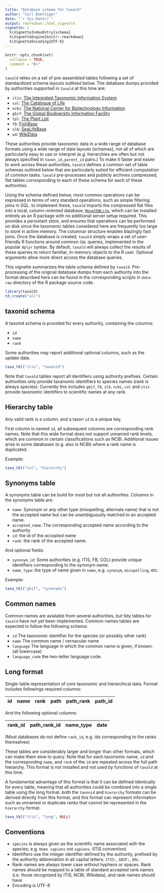 ```yaml
---
title: "Database schema for taxald"
author: "Carl Boettiger"
date: "`r Sys.Date()`"
output: rmarkdown::html_vignette
vignette: >
  %\VignetteIndexEntry{schema}
  %\VignetteEngine{knitr::rmarkdown}
  %\VignetteEncoding{UTF-8}
---
```


```r
knitr::opts_chunk$set(
  collapse = TRUE,
  comment = "#>"
)
```



`taxald` relies on a set of pre-assembled tables following a set of standardized schema layouts outlined below.  The database dumps provided by authorities supported in `taxald` at this time are:

- `itis`: [The Integrated Taxonomic Information System](https://www.itis.gov/)
- `col`: [The Catalogue of Life](http://www.catalogueoflife.org/)
- `ncbi`: [The National Center for Biotechnology Information](https://www.ncbi.nlm.nih.gov/)
- `gbif`: [The Global Biodiversity Information Facility](https://www.gbif.org/)
- `tpl`: [The Plant List](http://www.theplantlist.org/)
- `fb`: [FishBase](https://fishbase.ca)
- `slb`: [SeaLifeBase](https://www.sealifebase.ca/)
- `wd`: [WikiData](https://wikidata.org)


These authorities provide taxonomic data in a wide range of database formats using a wide range of data layouts (schemas), not all of which are particularly easy to use or interpret (e.g. hierarchies are often but not always specified in `taxon_id,parent_id` pairs.)  To make it faster and easier to work across these authorities, `taxald` defines a common set of table schemas outlined below that are particularly suited for efficient computation of common tasks.  `taxald` pre-processes and publicly archives compressed, flat tables corresponding to each of these schema for each of these authorities.

Using the schema defined below, most common operations can be expressed in terms of very standard operations, such as simple filtering joins in SQL.  to implement these, `taxald` imports the compressed flat files into a local, column-oriented database, [`MonetDBLite`](), which can be installed entirely as an R package with no additional server setup required.  This provides a persistant store, and ensures that operations can be performed on disk since the taxonomic tables considered here are frequently too large to store in active memory.  The columnar structure enables blazingly fast joins.  Once the database is created, `taxald` simply wraps a set of user-friendly R functions around common `SQL` queries, implemented in the popular `dplyr` syntax.  By default, `taxald` will always collect the results of these queries to return familiar, in-memory objects to the R user.  Optional arguments allow more direct access the database queries.  

This vignette summarizes the table schema defined by `taxald`.  Pre-processing of the original database dumps from each authority into the format described here can be found in the corresponding scripts in `data-raw` directory of the R package source code. 


```r
library(taxald)
td_create("all")
```

## taxonid schema

A taxonid schema is provided for every authority, containing the columns:

- `id`
- `name`
- `rank`

Some authorities may report additional optional columns, such as the update date.

```r
taxa_tbl("itis", "taxonid")
```

Note that `taxald` tables report all identifiers using authority prefixes.  Certain authorities only provide taxanomic identifiers to species names (rank is always species).  Currently this includes `gbif`, `fb`, `slb`.  `ncbi`, `col` and `itis` provide taxonomic identifers to scientific names at any rank.   


## Hierarchy table

Any valid rank is a column, and a taxon `id` is a unique key.

First column is named `id`, all subsequent columns are corresponding rank names.  Note that this wide format does not support unnamed rank levels, which are common in certain classifications such as NCBI.  Additional issues arise in some databases (e.g. also in NCBI) where a rank name is duplicated.  

Example:

```r
taxa_tbl("col", "hierarchy")
```


## Synonyms table

A synonyms table can be build for most but not all authorities. Columns in the synonyms table are:

- `name`: Synonym or any other type (misspelling, alternate name) that is not the accepted name but can be unambiguously matched to an accepted name.   
- `accepted_name`: The corresponding accepted name according to the authority
- `id`: the id of the *accepted name*
- `rank`: the rank of the accepted name.

And optional fields:

- `synonym_id`: Some authorities (e.g. ITIS, FB, COL) provide unique identifiers corresponding to the synonym name.  
- `name_type`: the type of name given in `name`, e.g. `synonym`, `misspelling`, etc. 

Example:

```r
taxa_tbl("gbif", "synonyms")
```


## Common names

Common names are avialable from several authorities, but tidy tables for `taxald` have not yet been implemented.  Common names tables are expected to follow the following schema:

- `id` The taxonomic identifier for the species (or possibly other rank)
- `name` The common name / vernacular name
- `language` The language in which the common name is given, if known. (all lowercase)
- `language_code` the two-letter language code.

## Long format

Single-table representation of core taxonomic and hierarchical data.  Format includes followings required columns:

id | name | rank  | path    |  path_rank  | path_id
---|------|-------|---------|-------------|---------

And the following optional columns:

 rank_id  | path_rank_id  | name_type   | date
----------|---------------|-------------|---------

(Most databases do not define `rank_id`, e.g. ids corresponding to the ranks themselves)

These tables are considerably larger and longer than other formats, which can make them slow to query.  Note that for each taxonomic name, `id` and the corresponding `name`, and `rank` of the `id` are repeated across the full path hierarchy.  This format is not installed and not used by functions of `taxald` at this time. 

A fundamental advantage of this format is that it can be defined identically for every table, meaning that all authorities could be combined into a single table using the long format. both the `taxonid` and `hierarchy` formats can be derived directly from this format, and this format can represent information such as unnamed or duplicate ranks that cannot be represented in the `hierarchy` format.  



```r
taxa_tbl("itis", "long", NULL)
```


## Conventions

- `species` is always given as the scientific name associated with the species; e.g. `Homo sapiens` not `sapiens`.  (ITIS convention)
- Identifiers use the integer identifier defined by the authority, prefixed by the authority abbreviation in all capital letters: `ITIS:`, `GBIF:`, etc.
- Rank names are always lower case without hyphens or spaces. Rank names should be mapped
  to a table of standard accepted rank names (i.e. those recognized by ITIS, NCBI, Wikidata),
  and rank names should have 
- Encoding is UTF-8
